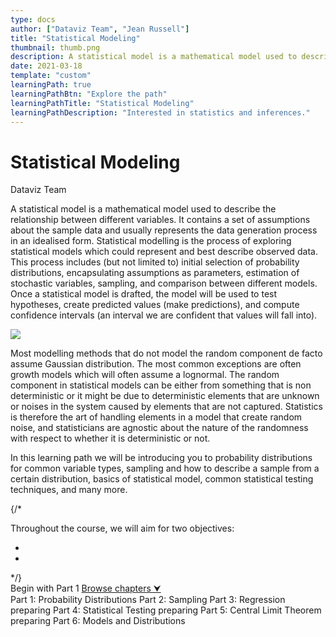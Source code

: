 ```yaml
---
type: docs
author: ["Dataviz Team", "Jean Russell"]
title: "Statistical Modeling"
thumbnail: thumb.png
description: A statistical model is a mathematical model used to describe the relationship between different variables. It contains a set of assumptions about the sample data and usually represent the data generation process in a idealised form.
date: 2021-03-18
template: "custom"
learningPath: true
learningPathBtn: "Explore the path"
learningPathTitle: "Statistical Modeling"
learningPathDescription: "Interested in statistics and inferences."
---  
```

  

<div className="py-24 flex justify-center items-center text-center w-full" style={{minHeight: '450px'}}>
  <div className="max-w-6xl mx-auto">
    <h1 className="font-extrabold text-5xl lg:text-6xl">Statistical Modeling</h1>
    <p className="text-lg text-gray-700 mt-5">Dataviz Team</p>
  </div>
</div>

<div className="mx-auto max-w-3xl px-3 md:px-0">
  <p>
    <span className="text-5xl">A</span> statistical model is a mathematical model used to describe the relationship between different variables. It contains a set of assumptions about the sample data and usually represents the data generation process in an idealised form. Statistical modelling is the process of exploring statistical models which could represent and best describe observed data. This process includes (but not limited to) initial selection of probability distributions, encapsulating assumptions as parameters, estimation of stochastic variables, sampling, and comparison between different models. Once a statistical model is drafted, the model will be used to test hypotheses, create predicted values (make predictions), and compute confidence intervals (an interval we are confident that values will fall into).
  </p>
  <img src="distribution.png" style={{maxWidth: '350px', margin: '3rem auto'}} /> 
  <p>
    Most modelling methods that do not model the random component de facto assume Gaussian distribution. The most common exceptions are often growth models which will often assume a lognormal. The random component in statistical models can be either from something that is non deterministic or it might be due to deterministic elements that are unknown or noises in the system caused by elements that are not captured. Statistics is therefore the art of handling elements in a model that create random noise, and statisticians are agnostic about the nature of the randomness with respect to whether it is deterministic or not.
  </p>
</div>

<div className="my-16"> 
  <div className="max-w-3xl mx-auto bg-shefPurple p-5 md:p-8 rounded-md">
    <p className="mt-0 mb-10 text-white">
      In this learning path we will be introducing you to probability distributions for common variable types, sampling and how to describe a sample from a certain distribution, basics of statistical model, common statistical testing techniques, and many more.
    </p>
    {/* <p>
      Throughout the course, we will aim for two objectives:
      <ul>
        <li></li>
        <li></li>
      </ul>
    </p> */}
    <div className="flex flex-wrap w-full space-x-3">
      <Link to="/docs/18/03/2021/LearningPath-Statistical-Modeling-1" style={{background: 'rgb(0, 102, 179)'}} className="inline-block py-2 px-3 hover:bg-blue-900 text-white cursor-pointer rounded-sm font-semibold transition duration-300">Begin with Part 1</Link>
      <a noEffect anchor href="#chapter" className="inline-block py-2 px-3 bg-shefYellow hover:bg-yellow-400 text-black cursor-pointer rounded-sm font-semibold transition duration-300">Browse chapters &#11167;</a>
    </div>
  </div>
</div>


<div id="chapter" className="mx-auto max-w-3xl px-3 md:px-0 flex flex-wrap text-base my-16 space-y-3">
  <Link className={`${classStyle}`} to="/docs/18/03/2021/LearningPath-Statistical-Modeling-1">
    Part 1: Probability Distributions
  </Link>
  <Link className={`${classStyle}`} to="/docs/18/03/2021/LearningPath-Statistical-Modeling-2">
    Part 2: Sampling
  </Link>
  <Link className={`${classStyle}`} to="/docs/03/09/2021/LearningPath-Statistical-Modelling-3">
    Part 3: Regression
  </Link>
  <Link className={`pointer-events-none bg-gray-200 ${classStyle}`} to="/docs/07/04/2021/LearningPath-Statistical-Modeling-4">
    <span className="bg-shefPurple text-white px-2 py-1 text-sm rounded-md mr-2">preparing</span> Part 4: Statistical Testing 
  </Link>
  <Link className={`pointer-events-none bg-gray-200 ${classStyle}`} to="/docs/12/04/2021/LearningPath-Statistical-Modeling-5">
    <span className="bg-shefPurple text-white px-2 py-1 text-sm rounded-md mr-2">preparing</span> Part 5: Central Limit Theorem
  </Link>
  <Link className={`pointer-events-none bg-gray-200 ${classStyle}`} to="/docs/14/04/2021/LearningPath-Statistical-Modeling-6">
    <span className="bg-shefPurple text-white px-2 py-1 text-sm rounded-md mr-2">preparing</span> Part 6: Models and Distributions
  </Link>
</div>






